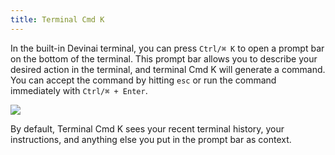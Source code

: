 ```yaml
---
title: Terminal Cmd K
---
```


In the built-in Devinai terminal, you can press `Ctrl/⌘ K` to open a prompt bar on the bottom of the terminal.
This prompt bar allows you to describe your desired action in the terminal, and terminal Cmd K will generate a command.
You can accept the command by hitting `esc` or run the command immediately with `Ctrl/⌘ + Enter`.

<Frame>
    <img src="/images/cmdk/terminal-cmdk.png" />
</Frame>

By default, Terminal Cmd K sees your recent terminal history, your instructions, and anything else you put in the prompt bar as context.
